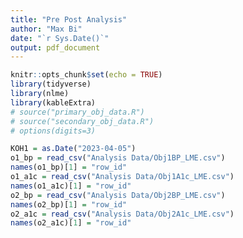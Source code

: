 ```yaml
---
title: "Pre Post Analysis"
author: "Max Bi"
date: "`r Sys.Date()`"
output: pdf_document
---
```


```r
knitr::opts_chunk$set(echo = TRUE)
library(tidyverse)
library(nlme)
library(kableExtra)
# source("primary_obj_data.R")
# source("secondary_obj_data.R")
# options(digits=3)
```

```r
KOH1 = as.Date("2023-04-05")
o1_bp = read_csv("Analysis Data/Obj1BP_LME.csv")
names(o1_bp)[1] = "row_id"
o1_a1c = read_csv("Analysis Data/Obj1A1c_LME.csv")
names(o1_a1c)[1] = "row_id"
o2_bp = read_csv("Analysis Data/Obj2BP_LME.csv")
names(o2_bp)[1] = "row_id"
o2_a1c = read_csv("Analysis Data/Obj2A1c_LME.csv")
names(o2_a1c)[1] = "row_id"
```